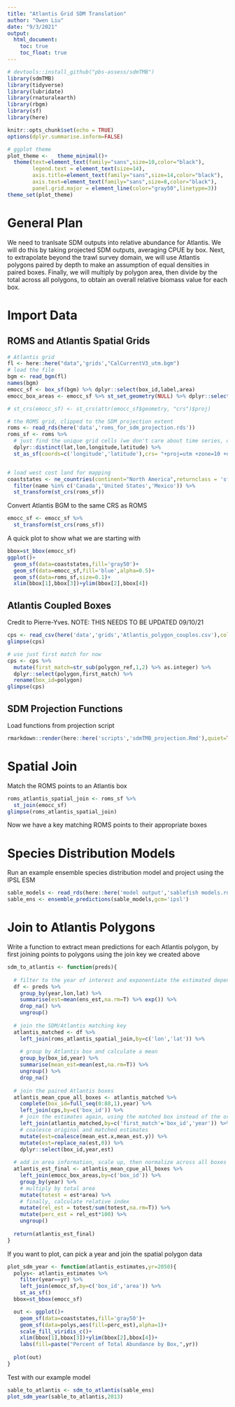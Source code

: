 ```yaml
---
title: "Atlantis Grid SDM Translation"
author: "Owen Liu"
date: "9/3/2021"
output: 
  html_document:
    toc: true
    toc_float: true
---
```


```r
# devtools::install_github("pbs-assess/sdmTMB")
library(sdmTMB)
library(tidyverse)
library(lubridate)
library(rnaturalearth)
library(rbgm)
library(sf)
library(here)

knitr::opts_chunk$set(echo = TRUE)
options(dplyr.summarise.inform=FALSE)
```

```r
# ggplot theme
plot_theme <-   theme_minimal()+
  theme(text=element_text(family="sans",size=10,color="black"),
        legend.text = element_text(size=14),
        axis.title=element_text(family="sans",size=14,color="black"),
        axis.text=element_text(family="sans",size=8,color="black"),
        panel.grid.major = element_line(color="gray50",linetype=3))
theme_set(plot_theme)
```

# General Plan

We need to tranlsate SDM outputs into relative abundance for Atlantis. We will do this by taking projected SDM outputs, averaging CPUE by box. Next, to extrapolate beyond the trawl survey domain, we will use Atlantis polygons paired by depth to make an assumption of equal densities in paired boxes. Finally, we will multiply by polygon area, then divide by the total across all polygons, to obtain an overall relative biomass value for each box.

# Import Data

## ROMS and Atlantis Spatial Grids

```r
# Atlantis grid
fl <- here::here("data",'grids',"CalCurrentV3_utm.bgm")
# load the file
bgm <- read_bgm(fl)
names(bgm)
emocc_sf <- box_sf(bgm) %>% dplyr::select(box_id,label,area)
emocc_box_areas <- emocc_sf %>% st_set_geometry(NULL) %>% dplyr::select(-label)

# st_crs(emocc_sf) <- st_crs(attr(emocc_sf$geometry, "crs")$proj)

# the ROMS grid, clipped to the SDM projection extent
roms <- read_rds(here('data','roms_for_sdm_projection.rds'))
roms_sf <- roms %>%
  # just find the unique grid cells (we don't care about time series, only grid cell locations right now)
  dplyr::distinct(lat,lon,longitude,latitude) %>% 
  st_as_sf(coords=c('longitude','latitude'),crs= "+proj=utm +zone=10 +datum=WGS84 +units=km")


# load west cost land for mapping
coaststates <- ne_countries(continent="North America",returnclass = 'sf') %>% 
  filter(name %in% c('Canada','United States','Mexico')) %>% 
  st_transform(st_crs(roms_sf))
```

Convert Atlantis BGM to the same CRS as ROMS

```r
emocc_sf <- emocc_sf %>% 
  st_transform(st_crs(roms_sf))
```

A quick plot to show what we are starting with

```r
bbox=st_bbox(emocc_sf)
ggplot()+
  geom_sf(data=coaststates,fill='gray50')+
  geom_sf(data=emocc_sf,fill='blue',alpha=0.5)+
  geom_sf(data=roms_sf,size=0.1)+
  xlim(bbox[1],bbox[3])+ylim(bbox[2],bbox[4])
```


##  Atlantis Coupled Boxes

Credit to Pierre-Yves. NOTE: THIS NEEDS TO BE UPDATED 09/10/21

```r
cps <- read_csv(here('data','grids','Atlantis_polygon_couples.csv'),col_types = 'dc')
glimpse(cps)

# use just first match for now
cps <- cps %>% 
  mutate(first_match=str_sub(polygon_ref,1,2) %>% as.integer) %>% 
  dplyr::select(polygon,first_match) %>% 
  rename(box_id=polygon)
glimpse(cps)
```


## SDM Projection Functions

Load functions from projection script

```r
rmarkdown::render(here::here('scripts','sdmTMB_projection.Rmd'),quiet=TRUE)
```

# Spatial Join

Match the ROMS points to an Atlantis box

```r
roms_atlantis_spatial_join <- roms_sf %>% 
  st_join(emocc_sf)
glimpse(roms_atlantis_spatial_join)
```

Now we have a key matching ROMS points to their appropriate boxes


# Species Distribution Models

Run an example ensemble species distribution model and project using the IPSL ESM

```r
sable_models <- read_rds(here::here('model output','sablefish models.rds'))
sable_ens <- ensemble_predictions(sable_models,gcm='ipsl')
```

# Join to Atlantis Polygons

Write a function to extract mean predictions for each Atlantis polygon, by first joining points to polygons using the join key we created above

```r
sdm_to_atlantis <- function(preds){
  
  # filter to the year of interest and exponentiate the estimated dependent variable
  df <- preds %>% 
    group_by(year,lon,lat) %>% 
    summarise(est=mean(ens_est,na.rm=T) %>% exp()) %>% 
    drop_na() %>% 
    ungroup()
  
  # join the SDM/Atlantis matching key
  atlantis_matched <- df %>% 
    left_join(roms_atlantis_spatial_join,by=c('lon','lat')) %>% 
    
    # group by Atlantis box and calculate a mean
    group_by(box_id,year) %>% 
    summarise(mean_est=mean(est,na.rm=T)) %>% 
    ungroup() %>% 
    drop_na()
    
  # join the paired Atlantis boxes
  atlantis_mean_cpue_all_boxes <- atlantis_matched %>% 
    complete(box_id=full_seq(0:88,1),year) %>% 
    left_join(cps,by=c('box_id')) %>% 
    # join the estimates again, using the matched box instead of the original box
    left_join(atlantis_matched,by=c('first_match'='box_id','year')) %>% 
    # coalesce original and matched estimates
    mutate(est=coalesce(mean_est.x,mean_est.y)) %>%
    mutate(est=replace_na(est,0)) %>% 
    dplyr::select(box_id,year,est)
  
  # add in area information, scale up, then normalize across all boxes
  atlantis_est_final <- atlantis_mean_cpue_all_boxes %>% 
    left_join(emocc_box_areas,by=c('box_id')) %>% 
    group_by(year) %>% 
    # multiply by total area
    mutate(totest = est*area) %>% 
    # finally, calculate relative index
    mutate(rel_est = totest/sum(totest,na.rm=T)) %>% 
    mutate(perc_est = rel_est*100) %>% 
    ungroup()
  
  return(atlantis_est_final)
}
```

If you want to plot, can pick a year and join the spatial polygon data

```r
plot_sdm_year <- function(atlantis_estimates,yr=2050){
  polys<- atlantis_estimates %>% 
    filter(year==yr) %>% 
    left_join(emocc_sf,by=c('box_id','area')) %>% 
    st_as_sf()
  bbox=st_bbox(emocc_sf)

  out <- ggplot()+
    geom_sf(data=coaststates,fill='gray50')+
    geom_sf(data=polys,aes(fill=perc_est),alpha=1)+
    scale_fill_viridis_c()+
    xlim(bbox[1],bbox[3])+ylim(bbox[2],bbox[4])+
    labs(fill=paste("Percent of Total Abundance by Box,",yr))
  
  plot(out)
}
```


Test with our example model

```r
sable_to_atlantis <- sdm_to_atlantis(sable_ens)
plot_sdm_year(sable_to_atlantis,2013)

```


